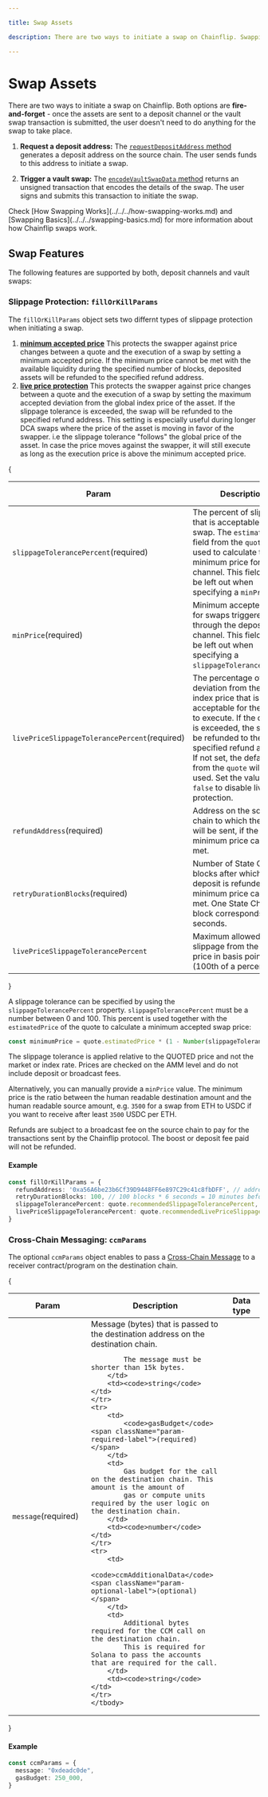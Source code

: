 ```yaml
---

title: Swap Assets

description: There are two ways to initiate a swap on Chainflip. Swapping through a deposit channel and triggering a vault swap.

---
```



# Swap Assets

There are two ways to initiate a swap on Chainflip.
Both options are **fire-and-forget** - once the assets are sent to a deposit channel or the vault swap transaction is submitted, the user doesn't need to do anything for the swap to take place.

1. **Request a deposit address:** The [`requestDepositAddress` method](request-deposit-address-v2.md) generates a deposit address on the source chain.
The user sends funds to this address to initiate a swap.

2. **Trigger a vault swap:** The [`encodeVaultSwapData` method](encode-vault-swap-data.md) returns an unsigned transaction that encodes the details of the swap.
The user signs and submits this transaction to initiate the swap.

<Callout type="info">
  Check [How Swapping Works](../../../how-swapping-works.md) and [Swapping Basics](../../../swapping-basics.md) for more information about how Chainflip swaps work.
</Callout>

## Swap Features

The following features are supported by both, deposit channels and vault swaps:

### Slippage Protection: `fillOrKillParams`

The `fillOrKillParams` object sets two differnt types of slippage protection when initiating a swap.
1. [**minimum accepted price**](/swapping/swapping-basics#slippage-protection)
    This protects the swapper against price changes between a quote and the execution of a swap by setting a minimum accepted price.
    If the minimum price cannot be met with the available liquidity during the specified number of blocks,
    deposited assets will be refunded to the specified refund address.
2. [**live price protection**](/swapping/swapping-basics#slippage-protection)
    This protects the swapper against price changes between a quote and the execution of a swap by setting the maximum accepted deviation
    from the global index price of the asset. If the slippage tolerance is exceeded, the swap will be refunded to the specified refund address.
    This setting is especially useful during longer DCA swaps where the price of the asset is moving in favor of the swapper.
    i.e the slippage tolerance "follows" the global price of the asset. In case the price
    moves against the swapper, it will still execute as long as the execution price is above the minimum accepted price.

{
<table>
    <thead>
    <tr>
        <th width="223">Param</th>
        <th width="371">Description</th>
        <th width="244.33333333333331">Data type</th>
    </tr>
    </thead>
    <tbody>
    <tr>
        <td>
            <code>slippageTolerancePercent</code><span className="param-required-label">(required)</span>
        </td>
        <td>
            The percent of slippage that is acceptable for the swap. The <code>estimatedPrice</code>
            field from the <code>quote</code> is used to calculate the minimum price for the channel.
            <span className="font-bold">This field must be left out when specifying a <code>minPrice</code>.</span>
        </td>
        <td><code>string</code></td>
    </tr>
    <tr>
        <td>
            <code>minPrice</code><span className="param-required-label">(required)</span>
        </td>
        <td>
            Minimum accepted price for swaps triggered through the deposit channel.
            <span className="font-bold">This field must be left out when specifying a <code>slippageTolerancePercent</code>.</span>
        </td>
        <td><code>string</code></td>
    </tr>
    <tr>
        <td>
            <code>livePriceSlippageTolerancePercent</code><span className="param-required-label">(required)</span>
        </td>
        <td>
            The percentage of deviation from the global index price that is acceptable for the swap to execute. If the deviation is exceeded,
            the swap will be refunded to the specified refund address.
            If not set, the default value from the <code>quote</code> will be used. Set the value to <code>false</code> to disable live price protection.
        </td>
        <td><code>string | false</code></td>
    </tr>
    <tr>
        <td>
            <code>refundAddress</code><span className="param-required-label">(required)</span>
        </td>
        <td>
            Address on the source chain to which the refund will be sent, if the minimum price cannot be met.
        </td>
        <td><code>string</code></td>
    </tr>
    <tr>
        <td>
            <code>retryDurationBlocks</code><span className="param-required-label">(required)</span>
        </td>
        <td>
            Number of State Chain blocks after which a deposit is refunded, if the minimum price cannot be met.
            One State Chain block corresponds to 6 seconds.
        </td>
        <td><code>number</code></td>
    </tr>
    <tr>
        <td>
            <code>livePriceSlippageTolerancePercent</code>
        </td>
        <td>
            Maximum allowed slippage from the oracle price in basis points (100th of a percent).
        </td>
        <td><code>number</code></td>
    </tr>
    </tbody>
</table>
}

A slippage tolerance can be specified by using the `slippageTolerancePercent`
property. `slippageTolerancePercent` must be a number between 0 and 100. This
percent is used together with the `estimatedPrice` of the quote to calculate a
minimum accepted swap price:

```ts
const minimumPrice = quote.estimatedPrice * (1 - Number(slippageTolerancePercent) / 100);
```

<Callout type="warning">
    The slippage tolerance is applied relative to the
    <span className="font-bold">QUOTED</span> price and not the market or index rate.
    Prices are checked on the AMM level and do not include deposit or broadcast
    fees.
</Callout>

Alternatively, you can manually provide a `minPrice` value. The minimum price is
the ratio between the human readable destination amount and the human readable
source amount, e.g. `3500` for a swap from ETH to USDC if you want to receive after
least `3500` USDC per ETH.

Refunds are subject to a broadcast fee on the source chain to pay for the
transactions sent by the Chainflip protocol. The boost or deposit fee paid will
not be refunded.

#### Example

```typescript copy
const fillOrKillParams = {
  refundAddress: '0xa56A6be23b6Cf39D9448FF6e897C29c41c8fbDFF', // address to which assets are refunded
  retryDurationBlocks: 100, // 100 blocks * 6 seconds = 10 minutes before deposits are refunded
  slippageTolerancePercent: quote.recommendedSlippageTolerancePercent, // use recommended slippage tolerance from quote
  livePriceSlippageTolerancePercent: quote.recommendedLivePriceSlippageTolerancePercent, // use recommended live price slippage tolerance from quote
}
```

### Cross-Chain Messaging: `ccmParams`

The optional `ccmParams` object enables to pass a [Cross-Chain Message](../../advanced/cross-chain-messaging/cross-chain-messaging)
to a receiver contract/program on the destination chain.

{
<table>
    <thead>
    <tr>
        <th width="223">Param</th>
        <th width="371">Description</th>
        <th width="244.33333333333331">Data type</th>
    </tr>
    </thead>
    <tbody>
    <tr>
        <td>
            <code>message</code><span className="param-required-label">(required)</span>
        </td>
        <td>
            Message (bytes) that is passed to the destination address on the destination
            chain.

            The message must be shorter than 15k bytes.
        </td>
        <td><code>string</code></td>
    </tr>
    <tr>
        <td>
            <code>gasBudget</code><span className="param-required-label">(required)</span>
        </td>
        <td>
            Gas budget for the call on the destination chain. This amount is the amount of
            gas or compute units required by the user logic on the destination chain.
        </td>
        <td><code>number</code></td>
    </tr>
    <tr>
        <td>
            <code>ccmAdditionalData</code><span className="param-optional-label">(optional)</span>
        </td>
        <td>
            Additional bytes required for the CCM call on the destination chain.
            This is required for Solana to pass the accounts that are required for the call.
        </td>
        <td><code>string</code></td>
    </tr>
    </tbody>
</table>
}

#### Example

```typescript copy
const ccmParams = {
  message: "0xdeadc0de",
  gasBudget: 250_000,
}
```
